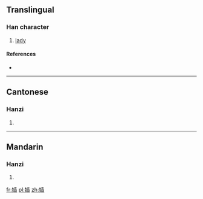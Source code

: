 {{also|嬙}}
==Translingual==

===Han character===
{{Han char|rn=38|rad=女|as=11|sn=14|four=|canj=女土金田 (VGCW)}}

# [[lady]]

====References====
* {{Han ref|kx=0270.311|hdz=21075.110|uh=5AF1|ud=23281}}

----

==Cantonese==

===Hanzi===
{{yue-hanzi|jyut=|y=cheung4|tra=嬙}}

# {{defn|lang=yue|sort=女11}}

----

==Mandarin==

===Hanzi===
{{cmn-hanzi|tra=嬙|pin=[[qiáng]] ([[qiang2]]), [[ráo]] ([[rao2]])|wg=ch'iang<sup>2</sup>, jao<sup>2</sup>}}

# {{defn|lang=cmn|sort=女11}}

[[fr:嫱]]
[[pl:嫱]]
[[zh:嫱]]